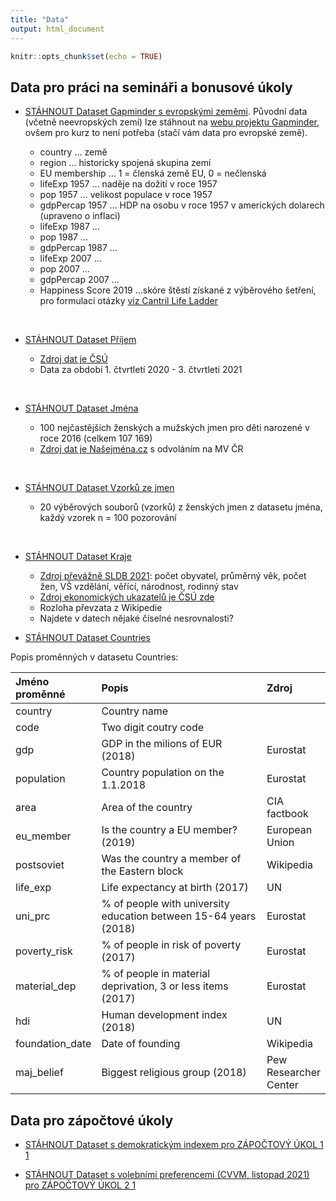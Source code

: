```yaml
---
title: "Data"
output: html_document
---
```


```r
knitr::opts_chunk$set(echo = TRUE)
```

## Data pro práci na semináři a bonusové úkoly

* [STÁHNOUT Dataset Gapminder s evropskými zeměmi](https://docs.google.com/spreadsheets/d/1OfcaO7OXdenoDgETpqbn-mb5sR_ncKnxgceCdanKKP0/edit?usp=sharing). Původní data (včetně neevropských zemí) lze stáhnout na [webu projektu Gapminder](https://www.gapminder.org/data/), ovšem pro kurz to není potřeba (stačí vám data pro evropské země).

  - country	... země
  - region	... historicky spojená skupina zemí
  - EU membership	... 1 = členská země EU, 0 = nečlenská
  - lifeExp 1957	... naděje na dožití v roce 1957
  - pop 1957 ... velikost populace v roce 1957	
  - gdpPercap 1957	... HDP na osobu v roce 1957 v amerických dolarech (upraveno o inflaci)
  - lifeExp 1987	... 
  - pop 1987	... 	
  - gdpPercap 1987	...
  - lifeExp 2007	...
  - pop 2007	...
  - gdpPercap 2007	...
  - Happiness Score 2019 ...skóre štěstí získané z výběrového šetření, pro formulaci otázky [viz Cantril Life Ladder](https://news.gallup.com/poll/122453/understanding-gallup-uses-cantril-scale.aspx)

</br> 

* [STÁHNOUT Dataset Příjem](https://docs.google.com/spreadsheets/d/1aYFWkbsum688xuzN-P4Z7ZYWvFaH-xVwf4utqq1STaY/edit?usp=sharing)

  - [Zdroj dat je ČSÚ](https://www.czso.cz/csu/czso/cri/prumerne-mzdy-3-ctvrtleti-2021)
  - Data za období 1. čtvrtletí 2020 - 3. čtvrtletí 2021

</br>

* [STÁHNOUT Dataset Jména](https://docs.google.com/spreadsheets/d/1r7Sxsn_a2RgFC6FdNmqYJSBBZMMLkhFM7sF6WP7_suo/edit?usp=sharing)

  - 100 nejčastějších ženských a mužských jmen pro děti narozené v roce 2016 (celkem 107 169)
  - [Zdroj dat je Našejména.cz](https://www.nasejmena.cz/nj/cetnost.php?id=2016&typ=rocnik) s odvoláním na MV ČR

</br>

* [STÁHNOUT Dataset Vzorků ze jmen](https://docs.google.com/spreadsheets/d/1CoQeW09z9mKTidfC-Y9G0xDcvw3l4gGg6JZwEMBjYCU/edit?usp=sharing)

  - 20 výběrových souborů (vzorků) z ženských jmen z datasetu jména, každý vzorek n = 100 pozorování

</br>

* [STÁHNOUT Dataset Kraje](https://docs.google.com/spreadsheets/d/1v6NbEPfiaDptpgi11gpNnbibZC_kiJ-lfW9kX4ZHr_M/edit?usp=sharing)

  - [Zdroj převážně SLDB 2021](https://www.czso.cz/csu/scitani2021/vysledky-prvni ): počet obyvatel, průměrný věk, počet žen, VŠ vzdělání, věřící, národnost, rodinný stav
  - [Zdroj ekonomických ukazatelů je ČSÚ zde](https://www.czso.cz/csu/czso/porovnani-kraju)
  - Rozloha převzata z Wikipedie
  - Najdete v datech nějaké číselné nesrovnalosti?
  

* [STÁHNOUT Dataset Countries](https://docs.google.com/spreadsheets/d/1ZeIaNRJNE-Rn4Une4YqtLZeQCteaYCbo2X5i6jMMuEk/edit?usp=sharing)

Popis proměnných v datasetu Countries:

|Jméno proměnné |Popis                                                            |Zdroj                |
|:--------------|:----------------------------------------------------------------|:--------------------|
|country        |Country name                                                     |                     |
|code           |Two digit coutry code                                            |                     |
|gdp            |GDP in the milions of EUR (2018)                                 |Eurostat             |
|population     |Country population on the 1.1.2018                               |Eurostat             |
|area           |Area of the country                                              |CIA factbook         |
|eu_member      |Is the country a EU member?   (2019)                             |European Union       |
|postsoviet     |Was the country a member of the Eastern block                    |Wikipedia            |
|life_exp       |Life expectancy at birth (2017)                                  |UN                   |
|uni_prc        |% of people with university education between 15-64 years (2018) |Eurostat             |
|poverty_risk   |% of people in risk of poverty (2017)                            |Eurostat             |
|material_dep   |% of people in material deprivation, 3 or less items (2017)      |Eurostat             |
|hdi            |Human development index (2018)                                   |UN                   |
|foundation_date|Date of founding                                                 |Wikipedia            |
|maj_belief     |Biggest religious group (2018)                                   |Pew Researcher Center|
  
  
## Data pro zápočtové úkoly

* [STÁHNOUT Dataset s demokratickým indexem pro ZÁPOČTOVÝ ÚKOL 1 1](https://docs.google.com/spreadsheets/d/1RzYdIdqhahL0yXBQh2GQ6ncBgGLfHcrVEq94vJlp7k8/edit?usp=sharing)


* [STÁHNOUT Dataset s volebními preferencemi (CVVM, listopad 2021) pro ZÁPOČTOVÝ ÚKOL 2 1](https://docs.google.com/spreadsheets/d/1iN8IBM14vEtPZ7uZrnTbZ0-1Cgc13OlMKgd4eHsxOCc/edit?usp=sharing)

